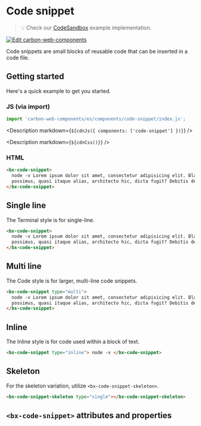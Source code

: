 
# Code snippet

> 💡 Check our
> [CodeSandbox](https://codesandbox.io/s/github/carbon-design-system/carbon-web-components/tree/main/examples/codesandbox/basic/components/code-snippet)
> example implementation.

[![Edit carbon-web-components](https://codesandbox.io/static/img/play-codesandbox.svg)](https://codesandbox.io/s/github/carbon-design-system/carbon-web-components/tree/main/examples/codesandbox/basic/components/code-snippet)

Code snippets are small blocks of reusable code that can be inserted in a code file.

## Getting started

Here's a quick example to get you started.

### JS (via import)

```javascript
import 'carbon-web-components/es/components/code-snippet/index.js';
```

<Description markdown={`${cdnJs({ components: ['code-snippet'] })}`} />

<Description markdown={`${cdnCss()}`} />

### HTML

```html
<bx-code-snippet>
  node -v Lorem ipsum dolor sit amet, consectetur adipisicing elit. Blanditiis, veritatis voluptate id incidunt molestiae officia
  possimus, quasi itaque alias, architecto hic, dicta fugit? Debitis delectus quidem explicabo vitae laboriosam!
</bx-code-snippet>
```

## Single line

The Terminal style is for single-line.

```html
<bx-code-snippet>
  node -v Lorem ipsum dolor sit amet, consectetur adipisicing elit. Blanditiis, veritatis voluptate id incidunt molestiae officia
  possimus, quasi itaque alias, architecto hic, dicta fugit? Debitis delectus quidem explicabo vitae laboriosam!
</bx-code-snippet>
```

## Multi line

The Code style is for larger, multi-line code snippets.

```html
<bx-code-snippet type="multi">
  node -v Lorem ipsum dolor sit amet, consectetur adipisicing elit. Blanditiis, veritatis voluptate id incidunt molestiae officia
  possimus, quasi itaque alias, architecto hic, dicta fugit? Debitis delectus quidem explicabo vitae laboriosam!
</bx-code-snippet>
```

## Inline

The Inline style is for code used within a block of text.

```html
<bx-code-snippet type="inline"> node -v </bx-code-snippet>
```

## Skeleton

For the skeleton variation, utilize `<bx-code-snippet-skeleton>`.

```html
<bx-code-snippet-skeleton type="single"></bx-code-snippet-skeleton>
```

## `<bx-code-snippet>` attributes and properties

<Props of="bx-code-snippet" />
